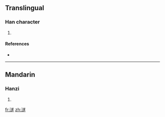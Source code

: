 ==Translingual==

===Han character===
{{Han char|rn=85|rad=水|as=13|sn=16|four=|canj=水卜廿人 (EYTO)}}

# {{defn|Han|sort=水13}}

====References====
* {{Han ref|kx=0654.050|dkj=18426|dj=1064.040|hdz=31747.100|uh=6FBB|ud=28603}}

----

==Mandarin==

===Hanzi===
{{cmn-hanzi|pin=[[suì]] ([[sui4]])|wg=sui<sup>4</sup>}}

# {{defn|Mandarin|sort=水13}}

[[fr:澻]]
[[zh:澻]]